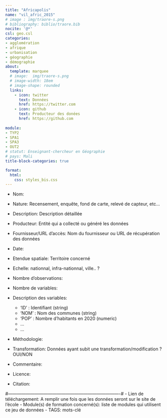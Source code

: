 ```yaml
---
title: "Africapolis"
name: "vil_afric_2015"
# image : img/traore-s.png
# bibliography: biblio/traore.bib
nocite: '@*'
csl: geo.csl
categories: 
- agglomération
- afrique
- urbanisation
- géographie
- démographie
about:
  template: marquee
  # image:  img/traore-s.png
  # image-width: 18em
  # image-shape: rounded
  links:
    - icon: twitter
      text: Données
      href: https://twitter.com
    - icon: github
      text: Producteur des donées
      href: https://github.com
      
module: 
- TYP2
- SPA1
- SPA3
- OUT2
# statut: Enseignant-chercheur en Géographie
# pays: Mali
title-block-categories: true

format:
  html: 
    css: styles_bis.css
---
```


-   Nom:

-   Nature: Recensement, enquête, fond de carte, relevé de capteur, etc...

-   Description: Description détaillée

-   Producteur: Entité qui a collecté ou généré les données

-   Fournisseur/URL d'accès: Nom du fournisseur ou URL de récupération des données

-   Date:

-   Etendue spatiale: Territoire concerné

-   Echelle: nationnal, infra-nationnal, ville.. ?

-   Nombre d'observations:

-   Nombre de variables:

-   Description des variables:

    -   'ID' : Identifiant (string)
    -   'NOM' : Nom des communes (string)
    -   'POP' : Nombre d'habitants en 2020 (numeric)
    -   ...
    -   ...

-   Méthodologie:

-   Transformation: Données ayant subit une transformation/modification ? OUI/NON

-   Commentaire:

-   Licence:

-   Citation:

#----------------------------------------------------------------------------# - Lien de téléchargement: A remplir une fois que les données seront sur le site de l'école - Module(s) de formation concerné(s): liste de modules qui utilisent ce jeu de données - TAGS: mots-clé
